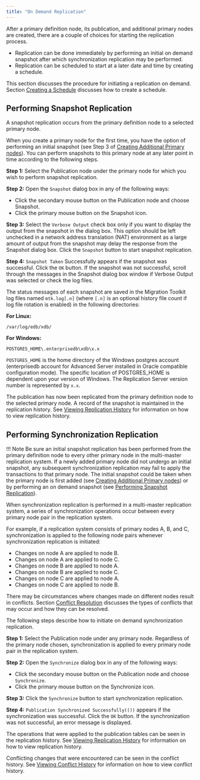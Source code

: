 ```yaml
---
title: "On Demand Replication"
---
```


<div id="on_demand_replication_mmr" class="registered_link"></div>

After a primary definition node, its publication, and additional primary nodes are created, there are a couple of choices for starting the replication process.

-   Replication can be done immediately by performing an initial on demand snapshot after which synchronization replication may be performed.
-   Replication can be scheduled to start at a later date and time by creating a schedule.

This section discusses the procedure for initiating a replication on demand. Section [Creating a Schedule](../07_common_operations/02_creating_schedule/#creating_schedule) discusses how to create a schedule.

<div id="perform_snapshot_replication_mmr" class="registered_link"></div>

## Performing Snapshot Replication

A snapshot replication occurs from the primary definition node to a selected primary node.

When you create a primary node for the first time, you have the option of performing an initial snapshot (see Step 3 of [Creating Additional Primary nodes](03_creating_primary_nodes/#creating_primary_nodes)). You can perform snapshots to this primary node at any later point in time according to the following steps.

**Step 1:** Select the Publication node under the primary node for which you wish to perform snapshot replication.

**Step 2:** Open the `Snapshot` dialog box in any of the following ways:

-   Click the secondary mouse button on the Publication node and choose Snapshot.
-   Click the primary mouse button on the Snapshot icon.

**Step 3:** Select the `Verbose Output` check box only if you want to display the output from the snapshot in the dialog box. This option should be left unchecked in a network address translation (NAT) environment as a large amount of output from the snapshot may delay the response from the Snapshot dialog box. Click the `Snapshot` button to start snapshot replication.

**Step 4:** `Snapshot Taken` Successfully appears if the snapshot was successful. Click the `OK` button. If the snapshot was not successful, scroll through the messages in the Snapshot dialog box window if Verbose Output was selected or check the log files.

The status messages of each snapshot are saved in the Migration Toolkit log files named `mtk.log[.n]` (where `[.n]` is an optional history file count if log file rotation is enabled) in the following directories:

**For Linux:**

`/var/log/edb/xdb/`

**For Windows:**

`POSTGRES_HOME\.enterprisedb\xdb\x.x`

`POSTGRES_HOME` is the home directory of the Windows postgres account (enterprisedb account for Advanced Server installed in Oracle compatible configuration mode). The specific location of POSTGRES_HOME is dependent upon your version of Windows. The Replication Server version number is represented by `x.x`.

The publication has now been replicated from the primary definition node to the selected primary node. A record of the snapshot is maintained in the replication history. See [Viewing Replication History](../07_common_operations/04_view_replication_history/#view_replication_history) for information on how to view replication history.

<div id="perform_synchronization_replication_mmr" class="registered_link"></div>

## Performing Synchronization Replication

!!! Note
    Be sure an initial snapshot replication has been performed from the primary definition node to every other primary node in the multi-master replication system. If a newly added primary node did not undergo an initial snapshot, any subsequent synchronization replication may fail to apply the transactions to that primary node. The initial snapshot could be taken when the primary node is first added (see [Creating Additional Primary nodes](03_creating_primary_nodes/#creating_primary_nodes)) or by performing an on demand snapshot (see [Performing Snapshot Replication](#perform_snapshot_replication_mmr)).

When synchronization replication is performed in a multi-master replication system, a series of synchronization operations occur between every primary node pair in the replication system.

For example, if a replication system consists of primary nodes A, B, and C, synchronization is applied to the following node pairs whenever synchronization replication is initiated:

-   Changes on node A are applied to node B.
-   Changes on node A are applied to node C.
-   Changes on node B are applied to node A.
-   Changes on node B are applied to node C.
-   Changes on node C are applied to node A.
-   Changes on node C are applied to node B.

There may be circumstances where changes made on different nodes result in conflicts. Section [Conflict Resolution](06_conflict_resolution/#conflict_resolution) discusses the types of conflicts that may occur and how they can be resolved.

The following steps describe how to initiate on demand synchronization replication.

**Step 1:** Select the Publication node under any primary node. Regardless of the primary node chosen, synchronization is applied to every primary node pair in the replication system.

**Step 2:** Open the `Synchronize` dialog box in any of the following ways:

-   Click the secondary mouse button on the Publication node and choose `Synchronize`.
-   Click the primary mouse button on the Synchronize icon.

**Step 3:** Click the `Synchronize` button to start synchronization replication.

**Step 4:** `Publication Synchronized Successfully(())` appears if the synchronization was successful. Click the `OK` button. If the synchronization was not successful, an error message is displayed.

The operations that were applied to the publication tables can be seen in the replication history. See [Viewing Replication History](../07_common_operations/04_view_replication_history/#view_replication_history) for information on how to view replication history.

Conflicting changes that were encountered can be seen in the conflict history. See [Viewing Conflict History](07_view_conflict_history/#view_conflict_history) for information on how to view conflict history.
